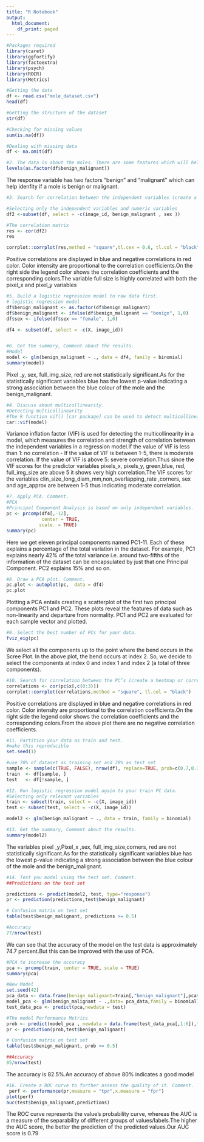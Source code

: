 ---
title: "R Notebook"
output:
  html_document:
    df_print: paged
---

```{r}
#Packages required
library(caret)
library(ggfortify)
library(factoextra)
library(psych)
library(ROCR) 
library(Metrics)
```

```{r}
#Getting the data
df <- read.csv("mole_dataset.csv")
head(df)
```

```{r}
#Getting the structure of the dataset
str(df)

```

```{r}
#Checking for missing values
sum(is.na(df))
```
```{r}
#Dealing with missing data
df <- na.omit(df)
```

```{r}
#2. The data is about the moles. There are some features which will help you identify whether the mole is benign or malignant. (Last column is your response variable).
levels(as.factor(df$benign_malignant))
```
The response variable has two factors "benign" and "malignant" which can help idenfity if a mole is benign or malignant.

```{r}
#3. Search for correlation between the independent variables (create a heatmap or correlation matrix, etc).

#Selecting only the independent variables and numeric variables
df2 <-subset(df, select = -c(image_id, benign_malignant , sex ))

#The correlation matrix
res <- cor(df2)
res

corrplot::corrplot(res,method = "square",tl.cex = 0.6, tl.col = "black")

```
Positive correlations are displayed in blue and negative correlations in red color. Color intensity are proportional to the correlation coefficients.On the right side the legend color shows the correlation coefficients and the corresponding colors.The variable full size is highly correlated with both the pixel_x and pixel_y variables

```{r}
#5. Build a logistic regression model to raw data first.
# logistic regression model
df$benign_malignant <- as.factor(df$benign_malignant)
df$benign_malignant <- ifelse(df$benign_malignant == "benign", 1,0)
df$sex <- ifelse(df$sex == "female", 1,0)

df4 <- subset(df, select = -c(X, image_id))


#6. Get the summary, Comment about the results.
#Model
model <- glm(benign_malignant ~ ., data = df4, family = binomial)
summary(model)
```
Pixel _y, sex, full_img_size, red are not statistically significant.As for the statistically significant variables blue has the lowest p-value indicating a strong association between the blue colour of the mole and the benign_malignant.
```{r}
#4. Discuss about multicollinearity.
#Detecting multicollinearity
#The R function vif() [car package] can be used to detect multicollinearity in a regression model:
car::vif(model)
```
Variance inflation factor (VIF) is used for detecting the multicollinearity in a model, which measures the correlation and strength of correlation between the independent variables in a regression model.If the value of VIF is less than 1: no correlation - If the value of VIF is between 1-5, there is moderate correlation. If the value of VIF is above 5: severe correlation.Thus since the VIF scores for the predictor variables pixels_x, pixels_y, green,blue, red, full_img_size  are above 5 it shows very high correlation.The VIF scores for the variables clin_size_long_diam_mm,non_overlapping_rate ,corners, sex and age_approx are between 1-5 thus indicating moderate correlation.

```{r}
#7. Apply PCA. Comment.
#PCA
#Principal Component Analysis is based on only independent variables. 
pc <- prcomp(df4[,-12],
             center = TRUE,
            scale. = TRUE)
summary(pc)
```
Here we get eleven principal components named PC1-11. Each of these explains a percentage of the total variation in the dataset. For example, PC1 explains nearly 42% of the total variance i.e. around two-fifths of the information of the dataset can be encapsulated by just that one Principal Component. PC2 explains 15% and so on. 

```{r}
#8. Draw a PCA plot. Comment.
pc.plot <- autoplot(pc,  data = df4)
pc.plot

```
Plotting a PCA entails creating a scatterplot of the first two principal components PC1 and PC2. These plots reveal the features of data such as non-linearity and departure from normality. PC1 and PC2 are evaluated for each sample vector and plotted. 

```{r}
#9. Select the best number of PCs for your data.
fviz_eig(pc)
```

We select all the components up to the point where the bend occurs in the Scree Plot. In the above plot, the bend occurs at index 2. So, we decide to select the components at index 0 and index 1 and index 2 (a total of three components).

```{r}
#10. Search for correlation between the PC’s (create a heatmap or correlation matrix, etc). Comment.
correlations <- cor(pc$x[,c(0:3)])
corrplot::corrplot(correlations,method = "square", tl.col = "black")

```
Positive correlations are displayed in blue and negative correlations in red color. Color intensity are proportional to the correlation coefficients.On the right side the legend color shows the correlation coefficients and the corresponding colors.From the above plot there are no negative correlation coefficients.
 
```{r}
#11. Partition your data as train and test.
#make this reproducible
set.seed(1)

#use 70% of dataset as training set and 30% as test set
sample <- sample(c(TRUE, FALSE), nrow(df), replace=TRUE, prob=c(0.7,0.3))
train  <- df[sample, ]
test   <- df[!sample, ]

```

```{r}
#12. Run logistic regression model again to your train PC data.
#Selecting only relevant variables
train <- subset(train, select = -c(X, image_id))
test <- subset(test, select = -c(X, image_id))

model2 <- glm(benign_malignant ~ ., data = train, family = binomial)

#13. Get the summary, Comment about the results.
summary(model2)
```

The variables pixel _y,Pixel_x ,sex, full_img_size,corners, red are not statistically significant.As for the statistically significant variables blue has the lowest p-value indicating a strong association between the blue colour of the mole and the benign_malignant.

```{r}
#14. Test you model using the test set. Comment.
##Predictions on the test set

predictions <- predict(model2, test, type="response")
pr <- prediction(predictions,test$benign_malignant)

# Confusion matrix on test set
table(test$benign_malignant, predictions >= 0.5)
```


```{r}
#Accuracy
77/nrow(test)
```
We can see that the accuracy of the model on the test data is approximately 74.7 percent.But this can be improved with the use of PCA.

```{r}
#PCA to increase the accuracy
pca <- prcomp(train, center = TRUE, scale = TRUE)
summary(pca)
```

```{r}
#New Model
set.seed(42)
pca_data <- data.frame(benign_malignant=train[,"benign_malignant"],pca$x[,0:3])
model_pca <- glm(benign_malignant ~ .,data= pca_data,family = binomial)
test_data_pca <- predict(pca,newdata = test)

#The model Performance Metrics
prob <- predict(model_pca , newdata = data.frame(test_data_pca[,1:6]),type = "response")
pr <- prediction(prob,test$benign_malignant)

# Confusion matrix on test set
table(test$benign_malignant, prob >= 0.5)

##Accuracy
85/nrow(test)
```
The accuracy is 82.5%.An accuracy of above 80% indicates a good model
```{r}
#16. Create a ROC curve to further assess the quality of it. Comment.
 perf <- performance(pr,measure = "tpr",x.measure = "fpr")
plot(perf)
auc(test$benign_malignant,predictions)
```
The ROC curve represents the value’s probability curve, whereas the AUC is a measure of the separability of different groups of values/labels.The higher the AUC score, the better the prediction of the predicted values.Our AUC score is 0.79